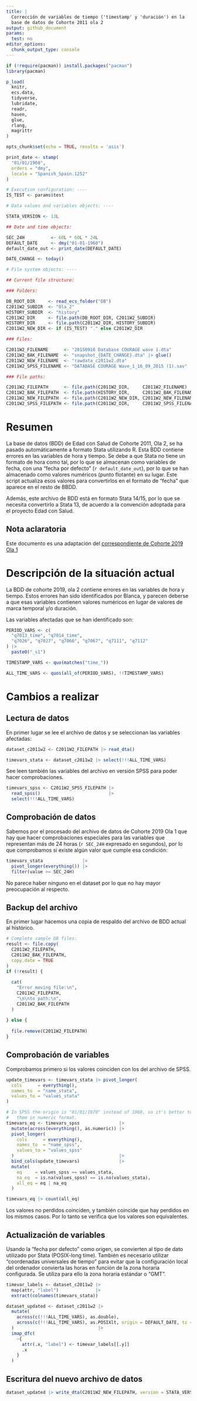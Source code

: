 ```yaml
---
title: |
  Corrección de variables de tiempo ('timestamp' y 'duración') en la
  base de datos de Cohorte 2011 ola 2
output: github_document
params:
  test: no
editor_options: 
  chunk_output_type: console
---
```


```r
if (!require(pacman)) install.packages("pacman")
library(pacman)

p_load(
  knitr,
  ecs.data,
  tidyverse,
  lubridate,
  readr,
  haven,
  glue,
  rlang,
  magrittr
)

opts_chunk$set(echo = TRUE, results = 'asis')
```

```r
print_date <- stamp(
  "01/01/1960",
  orders = "dmy",
  locale = "Spanish_Spain.1252"
)
```

```r
# Execution configuration: ----
IS_TEST <- params$test

# Data values and variables objects: ----

STATA_VERSION <- 13L

## Date and time objects:

SEC_24H          <- 60L * 60L * 24L
DEFAULT_DATE     <- dmy("01-01-1960")
default_date_out <- print_date(DEFAULT_DATE)

DATE_CHANGE <- today()

# File system objects: ----

## Current file structure:

### Folders:

DB_ROOT_DIR     <- read_ecs_folder("DB")
C2011W2_SUBDIR  <- "Ola_2"
HISTORY_SUBDIR  <- "history"
C2011W2_DIR     <- file.path(DB_ROOT_DIR, C2011W2_SUBDIR)
HISTORY_DIR     <- file.path(C2011W2_DIR, HISTORY_SUBDIR)
C2011W2_NEW_DIR <- if (IS_TEST) "." else C2011W2_DIR

### Files:

C2011W2_FILENAME      <- "20150916 Database COURAGE wave 1.dta"
C2011W2_BAK_FILENAME  <- "snapshot_{DATE_CHANGE}.dta" |> glue()
C2011W2_NEW_FILENAME  <- "rawdata_c2011w2.dta"
C2011W2_SPSS_FILENAME <- "DATABASE COURAGE Wave_1_16_09_2015 (1).sav"

### File paths:

C2011W2_FILEPATH      <- file.path(C2011W2_DIR,     C2011W2_FILENAME)
C2011W2_BAK_FILEPATH  <- file.path(HISTORY_DIR,     C2011W2_BAK_FILENAME)
C2011W2_NEW_FILEPATH  <- file.path(C2011W2_NEW_DIR, C2011W2_NEW_FILENAME)
C2011W2_SPSS_FILEPATH <- file.path(C2011W2_DIR,     C2011W2_SPSS_FILENAME)
```

# Resumen

La base de datos (BDD) de Edad con Salud de Cohorte 2011, Ola 2,
se ha pasado automáticamente a formato Stata utilizando R.
Esta BDD contiene errores en las variables de hora y tiempo.
Se debe a que Stata no tiene un formato de hora como tal,
por lo que se almacenan como variables de fecha, con una "fecha por defecto"
(`r default_date_out`),
por lo que se han almacenado como valores numéricos (punto flotante)
en su lugar.
Este script actualiza esos valores para convertirlos en el formato de "fecha"
que aparece en el resto de BBDD.

Además, este archivo de BDD está en formato Stata 14/15,
por lo que se necesita convertirlo a Stata 13,
de acuerdo a la convención adoptada para el proyecto Edad con Salud.

## Nota aclaratoria

Este documento es una adaptación del
[correspondiente de Cohorte 2019 Ola 1](../reestructuration_C2019_W1/Fix_time_vars_C2019_W1.Rmd)

# Descripción de la situación actual

La BDD de cohorte 2019, ola 2
contiene errores en las variables de hora y tiempo.
Estos errores han sido identificados por Blanca, y parecen deberse a que
esas variables contienen valores numéricos en lugar de valores de
marca temporal y/o duración.

Las variables afectadas que se han identificado son:

```r
PERIOD_VARS <- c(
  "q7013_time", "q7014_time",
  "q7026", "q7027", "q7066", "q7067", "q7111", "q7112"
) |>
  paste0("_s1")

TIMESTAMP_VARS <- quo(matches("time_"))

ALL_TIME_VARS <- quos(all_of(PERIOD_VARS), !!TIMESTAMP_VARS)
```

# Cambios a realizar

## Lectura de datos

En primer lugar se lee el archivo de datos y
se seleccionan las variables afectadas:

```r
dataset_c2011w2 <- C2011W2_FILEPATH |> read_dta()

timevars_stata <- dataset_c2011w2 |> select(!!!ALL_TIME_VARS)
```

See leen también las variables del archivo en versión SPSS para poder
hacer comprobaciones.

```r
timevars_spss <- C2011W2_SPSS_FILEPATH |>
  read_spss()                          |>
  select(!!!ALL_TIME_VARS)
```

## Comprobación de datos

Sabemos por el procesado del archivo de datos de Cohorte 2019 Ola 1 que
hay que hacer comprobaciones especiales para las variables que representan
más de 24 horas (`r SEC_24H` expresado en segundos),
por lo que comprobamos si existe algún valor que cumple esa condición:

```r
timevars_stata               |>
  pivot_longer(everything()) |>
  filter(value >= SEC_24H)
```

No parece haber ninguno en el dataset por lo que
no hay mayor preocupación al respecto.

## Backup del archivo

En primer lugar hacemos una copia de respaldo del archivo de BDD actual
al histórico.

```r
# Complete sample DB files:
result <- file.copy(
  C2011W2_FILEPATH,
  C2011W2_BAK_FILEPATH,
  copy.date = TRUE
)
if (!result) {
  
  cat(
    "Error moving file:\n",
    C2011W2_FILEPATH,
    "\n\nto path:\n",
    C2011W2_BAK_FILEPATH
  )
  
} else {
  
  file.remove(C2011W2_FILEPATH)
}
```

## Comprobación de variables

Comprobamos primero si los valores coinciden con los del archivo de SPSS.

```r
update_timevars <- timevars_stata |> pivot_longer(
  cols      = everything(),
  names_to  = "name_stata",
  values_to = "values_stata"
)

# In SPSS the origin is "01/01/1970" instead of 1960, so it's better to compare
#   them in numeric format.
timevars_eq <- timevars_spss               |>
  mutate(across(everything(), as.numeric)) |>
  pivot_longer(
    cols      = everything(),
    names_to  = "name_spss",
    values_to = "values_spss"
  )                                        |>
  bind_cols(update_timevars)               |>
  mutate(
    eq     = values_spss == values_stata,
    na_eq  = is.na(values_spss) == is.na(values_stata),
    all_eq = eq | na_eq
  )

timevars_eq |> count(all_eq)
```

Los valores no perdidos coinciden, y también coincide que hay perdidos en los
mismos casos.
Por lo tanto se verifica que los valores son equivalentes.

## Actualización de variables

Usando la "fecha por defecto" como origen, se convierten al tipo de dato
utilizado por Stata (POSIX-long time).
También es necesario utilizar "coordenadas universales de tiempo" para evitar
que la configuración local del ordenador convierta las horas en función de la
zona horaria configurada.
Se utiliza para ello la zona horaria estándar o "GMT".

```r
timevar_labels <- dataset_c2011w2 |>
  map(attr, "label")              |>
  extract(colnames(timevars_stata))

dataset_updated <- dataset_c2011w2 |>
  mutate(
    across(c(!!!ALL_TIME_VARS), as.double),
    across(c(!!!ALL_TIME_VARS), as.POSIXlt, origin = DEFAULT_DATE, tz = "GMT")
  )                                |>
  imap_dfc(
    ~{
      attr(.x, "label") <- timevar_labels[[.y]]
      .x
    }
  )
```

## Escritura del nuevo archivo de datos

```r
dataset_updated |> write_dta(C2011W2_NEW_FILEPATH, version = STATA_VERSION)
```
